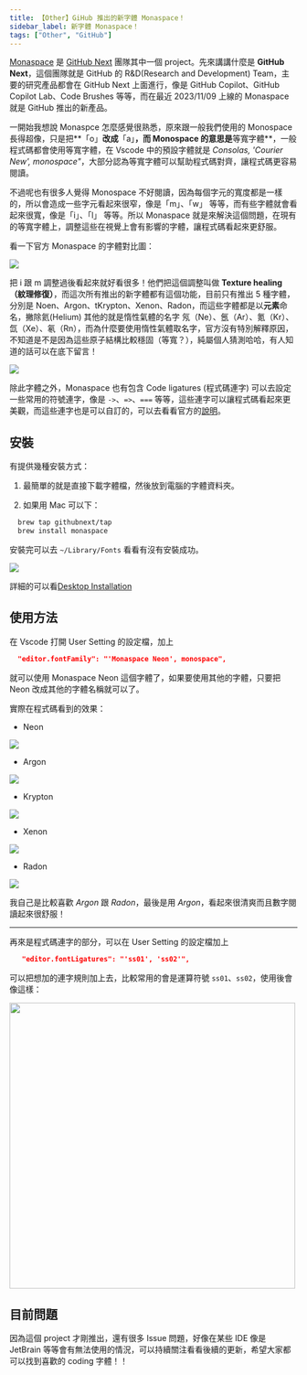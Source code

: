 ```yaml
---
title: 【Other】GiHub 推出的新字體 Monaspace！
sidebar_label: 新字體 Monaspace！
tags: ["Other", "GitHub"]
---
```



[Monaspace](https://monaspace.githubnext.com/) 是 [GitHub Next](https://githubnext.com/) 團隊其中一個 project。先來講講什麼是 **GitHub Next**，這個團隊就是 GitHub 的 R&D(Research and Development) Team，主要的研究產品都會在 GitHub Next 上面進行，像是 GitHub Copilot、GitHub Copilot Lab、Code Brushes 等等，而在最近 2023/11/09 上線的 Monaspace 就是 GitHub 推出的新產品。

一開始我想說 Monaspce 怎麼感覺很熟悉，原來跟一般我們使用的 Monospace 長得超像，只是把**「o」**改成**「a」**，而 Monospace 的意思是**等寬字體**，一般程式碼都會使用等寬字體，在 Vscode 中的預設字體就是 _Consolas, 'Courier New', monospace"_，大部分認為等寬字體可以幫助程式碼對齊，讓程式碼更容易閱讀。

不過呢也有很多人覺得 Monospace 不好閱讀，因為每個字元的寬度都是一樣的，所以會造成一些字元看起來很窄，像是「m」、「w」 等等，而有些字體就會看起來很寬，像是「i」、「l」 等等。所以 Monaspace 就是來解決這個問題，在現有的等寬字體上，調整這些在視覺上會有影響的字體，讓程式碼看起來更舒服。

看一下官方 Monaspace 的字體對比圖：

<Img src={image_1} />

把 i 跟 m 調整過後看起來就好看很多！他們把這個調整叫做 **Texture healing（紋理修復）**，而這次所有推出的新字體都有這個功能，目前只有推出 5 種字體，分別是 Noen、Argon、tKrypton、Xenon、Radon，而這些字體都是以**元素**命名，撇除氦(Helium) 其他的就是惰性氣體的名字 氖（Ne）、氬（Ar）、氪（Kr）、氙（Xe）、氡（Rn），而為什麼要使用惰性氣體取名字，官方沒有特別解釋原因，不知道是不是因為這些原子結構比較穩固（等寬？），純屬個人猜測哈哈，有人知道的話可以在底下留言！

<Img src={image_2} />

除此字體之外，Monaspace 也有包含 Code ligatures (程式碼連字) 可以去設定一些常用的符號連字，像是 `->`、`=>`、`===` 等等，這些連字可以讓程式碼看起來更美觀，而這些連字也是可以自訂的，可以去看看官方的[說明](https://github.com/githubnext/monaspace#coding-ligatures)。

## 安裝

有提供幾種安裝方式：

1. 最簡單的就是直接下載字體檔，然後放到電腦的字體資料夾。

2. 如果用 Mac 可以下：

```bash
  brew tap githubnext/tap
  brew install monaspace
```

安裝完可以去 `~/Library/Fonts` 看看有沒有安裝成功。

<Img src={image_3} />

詳細的可以看[Desktop Installation](https://github.com/githubnext/monaspace#desktop-installation)

## 使用方法

在 Vscode 打開 User Setting 的設定檔，加上

```json
  "editor.fontFamily": "'Monaspace Neon', monospace",
```

就可以使用 Monaspace Neon 這個字體了，如果要使用其他的字體，只要把 Neon 改成其他的字體名稱就可以了。

實際在程式碼看到的效果：

- Neon

<Img src={image_4} />

- Argon

<Img src={image_5} />

- Krypton

<Img src={image_6} />

- Xenon

<Img src={image_7} />

- Radon

<Img src={image_8} />

我自己是比較喜歡 _Argon_ 跟 _Radon_，最後是用 _Argon_，看起來很清爽而且數字閱讀起來很舒服！

---

再來是程式碼連字的部分，可以在 User Setting 的設定檔加上

```json
   "editor.fontLigatures": "'ss01', 'ss02'",
```

可以把想加的連字規則加上去，比較常用的會是運算符號 `ss01`、`ss02`，使用後會像這樣：

<Img src={image_9} width='500px' center />

## 目前問題

因為這個 project 才剛推出，還有很多 Issue 問題，好像在某些 IDE 像是 JetBrain 等等會有無法使用的情況，可以持續關注看看後續的更新，希望大家都可以找到喜歡的 coding 字體！！
